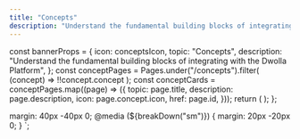 ```yaml
---
title: "Concepts"
description: "Understand the fundamental building blocks of integrating with the Dwolla Platform"
---
```



  const bannerProps = {
    icon: conceptsIcon,
    topic: "Concepts",
    description:
      "Understand the fundamental building blocks of integrating with the Dwolla Platform",
  };
  const conceptPages = Pages.under("/concepts").filter(
    (concept) => !!concept.concept
  );
  const conceptCards = conceptPages.map((page) => ({
    topic: page.title,
    description: page.description,
    icon: page.concept.icon,
    href: page.id,
  }));
  return (
    <IndexPageGrid unfilteredCards={conceptCards} bannerProps={bannerProps} />
  );
};

  margin: 40px -40px 0;
  @media (${breakDown("sm")}) {
    margin: 20px -20px 0;
  }
`;

<ConceptIndexPageGrid />
<FooterWrap>
  <FooterCTA
    topic="Test in the Sandbox for free today."
    description="Use sandbox environment to test API requests."
    button={{
      text: "Get API Keys",
      link: {
        href: "https://accounts-sandbox.dwolla.com/sign-up",
        external: true,
      },
    }}
  />
</FooterWrap>
